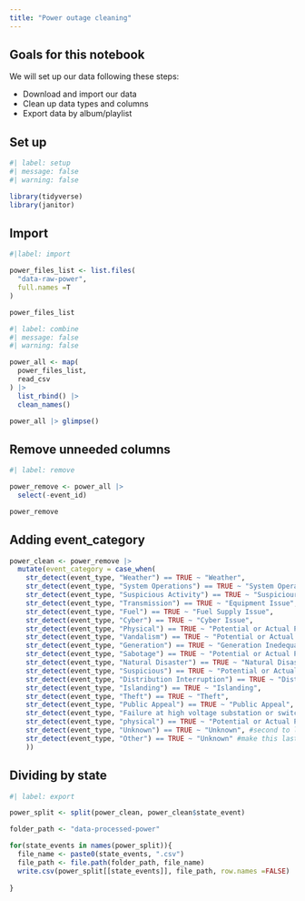 ```yaml
---
title: "Power outage cleaning"
---
```


## Goals for this notebook

We will set up our data following these steps:

- Download and import our data
- Clean up data types and columns
- Export data by album/playlist

## Set up

```r

#| label: setup
#| message: false
#| warning: false

library(tidyverse)
library(janitor)

```

## Import

```r

#|label: import

power_files_list <- list.files(
  "data-raw-power",
  full.names =T
)

power_files_list

```

```r

#| label: combine
#| message: false
#| warning: false

power_all <- map(
  power_files_list,
  read_csv
) |>
  list_rbind() |>
  clean_names()

power_all |> glimpse()

```

## Remove unneeded columns

```r

#| label: remove

power_remove <- power_all |>
  select(-event_id)

power_remove

```

## Adding event_category

```r
power_clean <- power_remove |>
  mutate(event_category = case_when(
    str_detect(event_type, "Weather") == TRUE ~ "Weather",
    str_detect(event_type, "System Operations") == TRUE ~ "System Operations",
    str_detect(event_type, "Suspicious Activity") == TRUE ~ "Suspiciour Activity",
    str_detect(event_type, "Transmission") == TRUE ~ "Equipment Issue",
    str_detect(event_type, "Fuel") == TRUE ~ "Fuel Supply Issue",
    str_detect(event_type, "Cyber") == TRUE ~ "Cyber Issue",
    str_detect(event_type, "Physical") == TRUE ~ "Potential or Actual Physical Interference",
    str_detect(event_type, "Vandalism") == TRUE ~ "Potential or Actual Physical Interference",
    str_detect(event_type, "Generation") == TRUE ~ "Generation Inedequacy",
    str_detect(event_type, "Sabotage") == TRUE ~ "Potential or Actual Physical Interference",
    str_detect(event_type, "Natural Disaster") == TRUE ~ "Natural Disaster",
    str_detect(event_type, "Suspicious") == TRUE ~ "Potential or Actual Physical Interference",
    str_detect(event_type, "Distribution Interruption") == TRUE ~ "Distribution Interruption",
    str_detect(event_type, "Islanding") == TRUE ~ "Islanding",    
    str_detect(event_type, "Theft") == TRUE ~ "Theft",
    str_detect(event_type, "Public Appeal") == TRUE ~ "Public Appeal",
    str_detect(event_type, "Failure at high voltage substation or switchyard") == TRUE ~ "Failure at high voltage substation or switchyard",
    str_detect(event_type, "physical") == TRUE ~ "Potential or Actual Physical Interference",
    str_detect(event_type, "Unknown") == TRUE ~ "Unknown", #second to last
    str_detect(event_type, "Other") == TRUE ~ "Unknown" #make this last, so something-other is not affected
    ))
```


## Dividing by state

```r

#| label: export

power_split <- split(power_clean, power_clean$state_event)

folder_path <- "data-processed-power"

for(state_events in names(power_split)){
  file_name <- paste0(state_events, ".csv")
  file_path <- file.path(folder_path, file_name)
  write.csv(power_split[[state_events]], file_path, row.names =FALSE)
  
}
```

